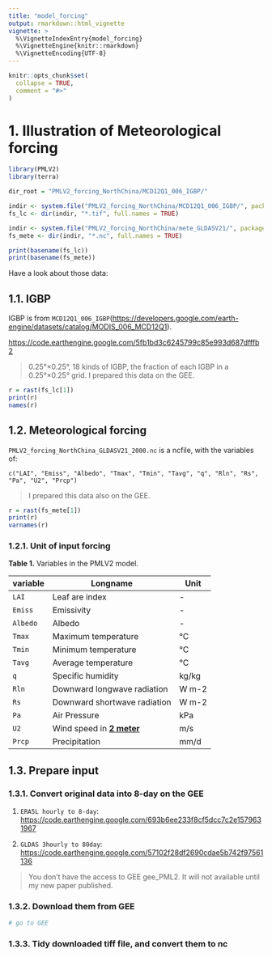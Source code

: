 ```yaml
---
title: "model_forcing"
output: rmarkdown::html_vignette
vignette: >
  %\VignetteIndexEntry{model_forcing}
  %\VignetteEngine{knitr::rmarkdown}
  %\VignetteEncoding{UTF-8}
---
```


```r
knitr::opts_chunk$set(
  collapse = TRUE,
  comment = "#>"
)
```

# 1. Illustration of Meteorological forcing

```r
library(PMLV2)
library(terra)

dir_root = "PMLV2_forcing_NorthChina/MCD12Q1_006_IGBP/"

indir <- system.file("PMLV2_forcing_NorthChina/MCD12Q1_006_IGBP/", package = "PMLV2")
fs_lc <- dir(indir, "*.tif", full.names = TRUE)

indir <- system.file("PMLV2_forcing_NorthChina/mete_GLDASV21/", package = "PMLV2")
fs_mete <- dir(indir, "*.nc", full.names = TRUE)

print(basename(fs_lc))
print(basename(fs_mete))
```

Have a look about those data: 

## 1.1. IGBP

IGBP is from `MCD12Q1_006_IGBP`(<https://developers.google.com/earth-engine/datasets/catalog/MODIS_006_MCD12Q1>).

<https://code.earthengine.google.com/5fb1bd3c6245799c85e993d687dfffb2>

> 0.25°×0.25°, 18 kinds of IGBP, the fraction of each IGBP in a 0.25°×0.25° grid.
> I prepared this data on the GEE.

```r
r = rast(fs_lc[1])
print(r)
names(r)
```

## 1.2. Meteorological forcing

`PMLV2_forcing_NorthChina_GLDASV21_2000.nc` is a ncfile, with the variables of:

`c("LAI", "Emiss", "Albedo", "Tmax", "Tmin", "Tavg", "q", "Rln", "Rs", "Pa", "U2", "Prcp")`

> I prepared this data also on the GEE.

```r
r = rast(fs_mete[1])
print(r)
varnames(r)
```

### 1.2.1. Unit of input forcing

**Table 1.** Variables in the PMLV2 model.

| variable | Longname                         | Unit  |
| -------- | -------------------------------- | ----- |
| `LAI`    | Leaf are index                   | -     |
| `Emiss`  | Emissivity                       | -     |
| `Albedo` | Albedo                           | -     |
| `Tmax`   | Maximum temperature              | ℃     |
| `Tmin`   | Minimum temperature              | ℃     |
| `Tavg`   | Average temperature              | ℃     |
| `q`      | Specific humidity                | kg/kg |
| `Rln`    | Downward longwave radiation      | W m-2 |
| `Rs`     | Downward shortwave radiation     | W m-2 |
| `Pa`     | Air Pressure                     | kPa   |
| `U2`     | Wind speed in **<u>2 meter</u>** | m/s   |
| `Prcp`   | Precipitation                    | mm/d  |


## 1.3. Prepare input

### 1.3.1. Convert original data into 8-day on the GEE

1. `ERA5L hourly to 8-day`: <https://code.earthengine.google.com/693b6ee233f8cf5dcc7c2e1579631967>

2. `GLDAS 3hourly to 80day`: <https://code.earthengine.google.com/57102f28df2690cdae5b742f97561136>

> You don't have the access to GEE gee_PML2. It will not available until my new paper published.

### 1.3.2. Download them from GEE

```r
# go to GEE

```

### 1.3.3. Tidy downloaded tiff file, and convert them to nc
